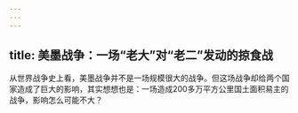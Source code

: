 ```yaml
---
---
---
```

title: 美墨战争：一场“老大”对“老二”发动的掠食战
---




从世界战争史上看，美墨战争并不是一场规模很大的战争。但这场战争却给两个国家造成了巨大的影响，其实想想也是：一场造成200多万平方公里国土面积易主的战争，影响怎么可能不大？